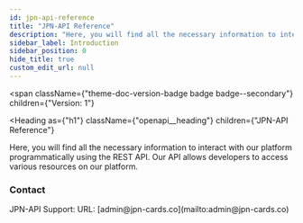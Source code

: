 ```yaml
---
id: jpn-api-reference
title: "JPN-API Reference"
description: "Here, you will find all the necessary information to interact with our platform programmatically using the REST API. Our API allows developers to access various resources on our platform."
sidebar_label: Introduction
sidebar_position: 0
hide_title: true
custom_edit_url: null
---
```



<span
  className={"theme-doc-version-badge badge badge--secondary"}
  children={"Version: 1"}
>
</span>

<Heading
  as={"h1"}
  className={"openapi__heading"}
  children={"JPN-API Reference"}
>
</Heading>



Here, you will find all the necessary information to interact with our platform programmatically using the REST API. Our API allows developers to access various resources on our platform.

<div
  style={{"display":"flex","flexDirection":"column","marginBottom":"var(--ifm-paragraph-margin-bottom)"}}
>
  <h3
    style={{"marginBottom":"0.25rem"}}
  >
    Contact
  </h3><span>
    JPN-API Support: 
  </span><span>
    URL: [admin@jpn-cards.co](mailto:admin@jpn-cards.co)
  </span>
</div>
      